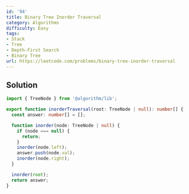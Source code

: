 ```yaml
---
id: '94'
title: Binary Tree Inorder Traversal
category: Algorithms
difficulty: Easy
tags:
- Stack
- Tree
- Depth-First Search
- Binary Tree
url: https://leetcode.com/problems/binary-tree-inorder-traversal
---
```


## Solution

```typescript filename="solution.ts" copy
import { TreeNode } from '@algorithm/lib';

export function inorderTraversal(root: TreeNode | null): number[] {
  const answer: number[] = [];

  function inorder(node: TreeNode | null) {
    if (node === null) {
      return;
    }
    inorder(node.left);
    answer.push(node.val);
    inorder(node.right);
  }

  inorder(root);
  return answer;
}
```

